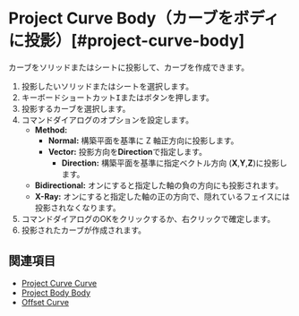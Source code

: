 
# Project Curve Body（カーブをボディに投影）[#project-curve-body]

<Reference shortcut="" command="Project Curve Body" button="" />

カーブをソリッドまたはシートに投影して、カーブを作成できます。

1. 投影したいソリッドまたはシートを選択します。
2. キーボードショートカット<kbd>I</kbd>またはボタンを押します。
3. 投影するカーブを選択します。
4. コマンドダイアログのオプションを設定します。
   - **Method:**
     - **Normal:** 構築平面を基準に Z 軸正方向に投影します。
     - **Vector:** 投影方向を**Direction**で指定します。
          - **Direction:** 構築平面を基準に指定ベクトル方向 (**X**,**Y**,**Z**)に投影します。
   - **Bidirectional:** オンにすると指定した軸の負の方向にも投影されます。
   - **X-Ray:** オンにすると指定した軸の正の方向で、隠れているフェイスには投影されなくなります。
5. コマンドダイアログのOKをクリックするか、右クリックで確定します。
6. 投影されたカーブが作成されます。

## 関連項目
- [Project Curve Curve](./project-curve-curve)
- [Project Body Body](./project-body-body)
- [Offset Curve](./offset-curve)




